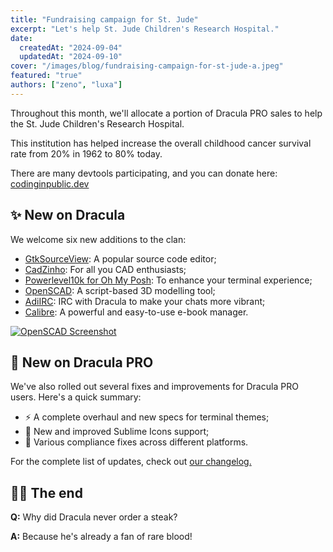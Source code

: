```yaml
---
title: "Fundraising campaign for St. Jude"
excerpt: "Let's help St. Jude Children's Research Hospital."
date:
  createdAt: "2024-09-04"
  updatedAt: "2024-09-10"
cover: "/images/blog/fundraising-campaign-for-st-jude-a.jpeg"
featured: "true"
authors: ["zeno", "luxa"]
---
```


Throughout this month, we'll allocate a portion of Dracula PRO sales to help the St. Jude Children's Research Hospital.

This institution has helped increase the overall childhood cancer survival rate from 20% in 1962 to 80% today.

There are many devtools participating, and you can donate here: [codinginpublic.dev](https://codinginpublic.dev/fundraiser?ref=draculatheme.com)

## ✨ New on Dracula

We welcome six new additions to the clan:

- [GtkSourceView](/gtksourceview): A popular source code editor;
- [CadZinho](/cadzinho): For all you CAD enthusiasts;
- [Powerlevel10k for Oh My Posh](/p10k-oh-my-posh): To enhance your terminal experience;
- [OpenSCAD](/openscad): A script-based 3D modelling tool;
- [AdiIRC](/adiirc): IRC with Dracula to make your chats more vibrant;
- [Calibre](/calibre): A powerful and easy-to-use e-book manager.

[![OpenSCAD Screenshot](/images/blog/fundraising-campaign-for-st-jude-b.jpeg)](/openscad)

## 🦇 New on Dracula PRO

We've also rolled out several fixes and improvements for Dracula PRO users. Here's a quick summary:

- ⚡ A complete overhaul and new specs for terminal themes;
- 🚢 New and improved Sublime Icons support;
- 🚀 Various compliance fixes across different platforms.

For the complete list of updates, check out [our changelog.](/pro/changelog)

## 👋🏻 The end

**Q:** Why did Dracula never order a steak?

**A:** Because he's already a fan of rare blood!

